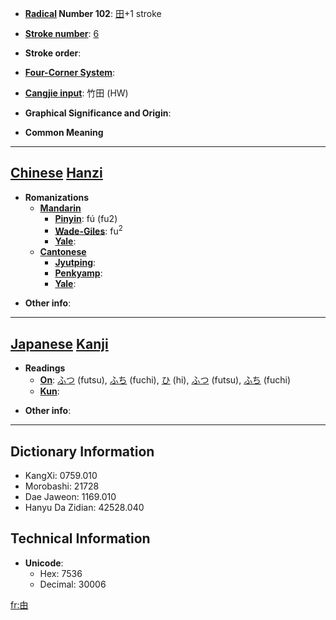 * '''[[Wiktionary:Chinese radical index| Radical]] Number 102''': [[Wiktionary:Chinese radical index 田|田]]+1 stroke

* '''[[Wiktionary:Chinese total strokes index|Stroke number]]''': [[Wiktionary:Chinese total strokes index 6|6]]

* '''Stroke order''': 

* '''[[Wiktionary:Chinese four corner index|Four-Corner System]]''': 

* '''[[Wiktionary:Chinese Cangjie index|Cangjie input]]''': 竹田 (HW)

* '''Graphical Significance and Origin''': 

* '''Common Meaning'''

----

== [[Chinese]] [[Hanzi]] ==

* '''Romanizations'''
** '''[[Mandarin]]'''
*** '''[[Pinyin]]''': fú (fu2)
*** '''[[Wade-Giles]]''': fu<sup>2</sup>
*** '''[[Yale]]''': 
** '''[[Cantonese]]'''
*** '''[[Jyutping]]''':
*** '''[[Penkyamp]]''': 
*** '''[[Yale]]''': 

* '''Other info''': 

----

== [[Japanese]] [[Kanji]] ==

* '''Readings'''
** '''[[On]]''': [[ふつ]] (futsu), [[ふち]] (fuchi), [[ひ]] (hi), [[ふつ]] (futsu), [[ふち]] (fuchi)
** '''[[Kun]]''': 

* '''Other info''':  

----

== Dictionary Information ==

* KangXi: 0759.010
* Morobashi: 21728
* Dae Jaweon: 1169.010
* Hanyu Da Zidian: 42528.040

== Technical Information ==

* '''Unicode''':
** Hex: 7536
** Decimal: 30006

[[fr:甶]]
